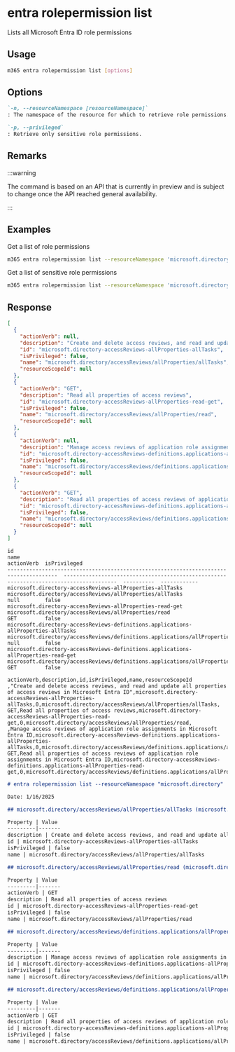 
# entra rolepermission list

Lists all Microsoft Entra ID role permissions

## Usage

```sh
m365 entra rolepermission list [options]
```

## Options

```md definition-list
`-n, --resourceNamespace [resourceNamespace]`
: The namespace of the resource for which to retrieve role permissions.

`-p, --privileged`
: Retrieve only sensitive role permissions.
```

<Global />

## Remarks

:::warning

The command is based on an API that is currently in preview and is subject to change once the API reached general availability.

:::

## Examples

Get a list of role permissions

```sh
m365 entra rolepermission list --resourceNamespace 'microsoft.directory'
```

Get a list of sensitive role permissions

```sh
m365 entra rolepermission list --resourceNamespace 'microsoft.directory' --privileged
```

## Response

<Tabs>
  <TabItem value="JSON">

  ```json
  [
    {
      "actionVerb": null,
      "description": "Create and delete access reviews, and read and update all properties of access reviews in Microsoft Entra ID",
      "id": "microsoft.directory-accessReviews-allProperties-allTasks",
      "isPrivileged": false,
      "name": "microsoft.directory/accessReviews/allProperties/allTasks",
      "resourceScopeId": null
    },
    {
      "actionVerb": "GET",
      "description": "Read all properties of access reviews",
      "id": "microsoft.directory-accessReviews-allProperties-read-get",
      "isPrivileged": false,
      "name": "microsoft.directory/accessReviews/allProperties/read",
      "resourceScopeId": null
    },
    {
      "actionVerb": null,
      "description": "Manage access reviews of application role assignments in Microsoft Entra ID",
      "id": "microsoft.directory-accessReviews-definitions.applications-allProperties-allTasks",
      "isPrivileged": false,
      "name": "microsoft.directory/accessReviews/definitions.applications/allProperties/allTasks",
      "resourceScopeId": null
    },
    {
      "actionVerb": "GET",
      "description": "Read all properties of access reviews of application role assignments in Microsoft Entra ID",
      "id": "microsoft.directory-accessReviews-definitions.applications-allProperties-read-get",
      "isPrivileged": false,
      "name": "microsoft.directory/accessReviews/definitions.applications/allProperties/read",
      "resourceScopeId": null
    }
  ]
  ```

  </TabItem>
  <TabItem value="Text">

  ```text
  id                                                                                      name                                                                                     actionVerb  isPrivileged
  --------------------------------------------------------------------------------------  ---------------------------------------------------------------------------------------  ----------  ------------
  microsoft.directory-accessReviews-allProperties-allTasks                                microsoft.directory/accessReviews/allProperties/allTasks                                 null        false
  microsoft.directory-accessReviews-allProperties-read-get                                microsoft.directory/accessReviews/allProperties/read                                     GET         false
  microsoft.directory-accessReviews-definitions.applications-allProperties-allTasks       microsoft.directory/accessReviews/definitions.applications/allProperties/allTasks        null        false
  microsoft.directory-accessReviews-definitions.applications-allProperties-read-get       microsoft.directory/accessReviews/definitions.applications/allProperties/read            GET         false
  ```

  </TabItem>
  <TabItem value="CSV">

  ```csv
  actionVerb,description,id,isPrivileged,name,resourceScopeId
  ,"Create and delete access reviews, and read and update all properties of access reviews in Microsoft Entra ID",microsoft.directory-accessReviews-allProperties-allTasks,0,microsoft.directory/accessReviews/allProperties/allTasks,
  GET,Read all properties of access reviews,microsoft.directory-accessReviews-allProperties-read-get,0,microsoft.directory/accessReviews/allProperties/read,
  ,Manage access reviews of application role assignments in Microsoft Entra ID,microsoft.directory-accessReviews-definitions.applications-allProperties-allTasks,0,microsoft.directory/accessReviews/definitions.applications/allProperties/allTasks,
  GET,Read all properties of access reviews of application role assignments in Microsoft Entra ID,microsoft.directory-accessReviews-definitions.applications-allProperties-read-get,0,microsoft.directory/accessReviews/definitions.applications/allProperties/read,
  ```

  </TabItem>
  <TabItem value="Markdown">

  ```md
  # entra rolepermission list --resourceNamespace "microsoft.directory"

  Date: 1/16/2025

  ## microsoft.directory/accessReviews/allProperties/allTasks (microsoft.directory-accessReviews-allProperties-allTasks)

  Property | Value
  ---------|-------
  description | Create and delete access reviews, and read and update all properties of access reviews in Microsoft Entra ID
  id | microsoft.directory-accessReviews-allProperties-allTasks
  isPrivileged | false
  name | microsoft.directory/accessReviews/allProperties/allTasks

  ## microsoft.directory/accessReviews/allProperties/read (microsoft.directory-accessReviews-allProperties-read-get)

  Property | Value
  ---------|-------
  actionVerb | GET
  description | Read all properties of access reviews
  id | microsoft.directory-accessReviews-allProperties-read-get
  isPrivileged | false
  name | microsoft.directory/accessReviews/allProperties/read

  ## microsoft.directory/accessReviews/definitions.applications/allProperties/allTasks (microsoft.directory-accessReviews-definitions.applications-allProperties-allTasks)

  Property | Value
  ---------|-------
  description | Manage access reviews of application role assignments in Microsoft Entra ID
  id | microsoft.directory-accessReviews-definitions.applications-allProperties-allTasks
  isPrivileged | false
  name | microsoft.directory/accessReviews/definitions.applications/allProperties/allTasks

  ## microsoft.directory/accessReviews/definitions.applications/allProperties/read (microsoft.directory-accessReviews-definitions.applications-allProperties-read-get)

  Property | Value
  ---------|-------
  actionVerb | GET
  description | Read all properties of access reviews of application role assignments in Microsoft Entra ID
  id | microsoft.directory-accessReviews-definitions.applications-allProperties-read-get
  isPrivileged | false
  name | microsoft.directory/accessReviews/definitions.applications/allProperties/read
  ```

  </TabItem>
</Tabs>
